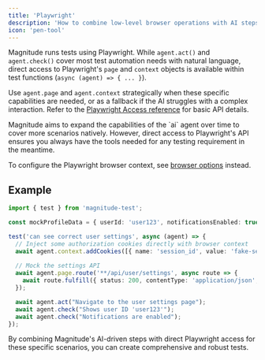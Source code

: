 ```yaml
---
title: 'Playwright'
description: 'How to combine low-level browser operations with AI steps'
icon: 'pen-tool'
---
```


Magnitude runs tests using Playwright. While `agent.act()` and `agent.check()` cover most test automation needs with natural language, direct access to Playwright's `page` and `context` objects is available within test functions (`async (agent) => { ... }`).

Use `agent.page` and `agent.context` strategically when these specific capabilities are needed, or as a fallback if the AI struggles with a complex interaction. Refer to the [Playwright Access reference](../reference/playwright-access) for basic API details.

<Note>
Magnitude aims to expand the capabilities of the `ai` agent over time to cover more scenarios natively. However, direct access to Playwright's API ensures you always have the tools needed for any testing requirement in the meantime.
</Note>

To configure the Playwright browser context, see [browser options](/customizing/configuration#browser-options) instead.

## Example

```typescript
import { test } from 'magnitude-test';

const mockProfileData = { userId: 'user123', notificationsEnabled: true };

test('can see correct user settings', async (agent) => {
  // Inject some authorization cookies directly with browser context
  await agent.context.addCookies([{ name: 'session_id', value: 'fake-session-token', domain: 'localhost', path: '/' }]);
  
  // Mock the settings API
  await agent.page.route('**/api/user/settings', async route => {
    await route.fulfill({ status: 200, contentType: 'application/json', body: JSON.stringify(mockProfileData) });
  });

  await agent.act("Navigate to the user settings page");
  await agent.check("Shows user ID 'user123'");
  await agent.check("Notifications are enabled");
});
```

By combining Magnitude's AI-driven steps with direct Playwright access for these specific scenarios, you can create comprehensive and robust tests.
